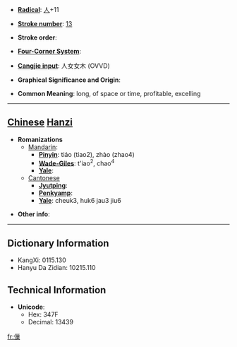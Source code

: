 * '''[[Wiktionary:Chinese radical index| Radical]]''': [[Wiktionary:Chinese radical index 人|人]]+11

* '''[[Wiktionary:Chinese total strokes index|Stroke number]]''': [[Wiktionary:Chinese total strokes index 13|13]]

* '''Stroke order''': 

* '''[[Wiktionary:Chinese four corner index|Four-Corner System]]''': 

* '''[[Wiktionary:Chinese Cangjie index|Cangjie input]]''': 人女女木 (OVVD)

* '''Graphical Significance and Origin''': 

* '''Common Meaning''': long, of space or time, profitable, excelling

----

== [[Chinese]] [[Hanzi]] ==

* '''Romanizations'''
** [[Mandarin]]:
*** '''[[Pinyin]]''': tiáo (tiao2), zhào (zhao4)
*** '''[[Wade-Giles]]''': t'iao<sup>2</sup>, chao<sup>4</sup>
*** '''[[Yale]]''': 
**[[Cantonese]]
***'''[[Jyutping]]''':
***'''[[Penkyamp]]''': 
***'''[[Yale]]''': cheuk3, huk6 jau3 jiu6

* '''Other info''': 

----

== Dictionary Information ==

* KangXi: 0115.130
* Hanyu Da Zidian: 10215.110

== Technical Information ==

* '''Unicode''':
** Hex: 347F
** Decimal: 13439
[[fr:㑿]]